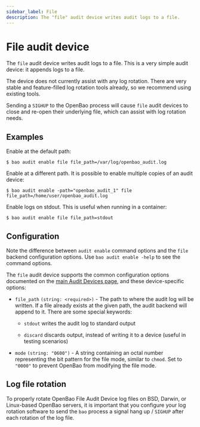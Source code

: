 ```yaml
---
sidebar_label: File
description: The "file" audit device writes audit logs to a file.
---
```


# File audit device

The `file` audit device writes audit logs to a file. This is a very simple audit
device: it appends logs to a file.

The device does not currently assist with any log rotation. There are very
stable and feature-filled log rotation tools already, so we recommend using
existing tools.

Sending a `SIGHUP` to the OpenBao process will cause `file` audit devices to close
and re-open their underlying file, which can assist with log rotation needs.

## Examples

Enable at the default path:

```shell-session
$ bao audit enable file file_path=/var/log/openbao_audit.log
```

Enable at a different path. It is possible to enable multiple copies of an audit
device:

```shell-session
$ bao audit enable -path="openbao_audit_1" file file_path=/home/user/openbao_audit.log
```

Enable logs on stdout. This is useful when running in a container:

```shell-session
$ bao audit enable file file_path=stdout
```

## Configuration

Note the difference between `audit enable` command options and the `file` backend
configuration options. Use `bao audit enable -help` to see the command options.

The `file` audit device supports the common configuration options documented on
the [main Audit Devices page](/docs/audit#common-configuration-options), and
these device-specific options:

- `file_path` `(string: <required>)` - The path to where the audit log will be
  written. If a file already exists at the given path, the audit backend will
  append to it. There are some special keywords:

  - `stdout` writes the audit log to standard output

  - `discard` discards output, instead of writing it to a device (useful in testing scenarios)

- `mode` `(string: "0600")` - A string containing an octal number representing
  the bit pattern for the file mode, similar to `chmod`. Set to `"0000"` to
  prevent OpenBao from modifying the file mode.



## Log file rotation

To properly rotate OpenBao File Audit Device log files on BSD, Darwin, or Linux-based OpenBao servers, it is important that you configure your log rotation software to send the `bao` process a signal hang up / `SIGHUP` after each rotation of the log file.
